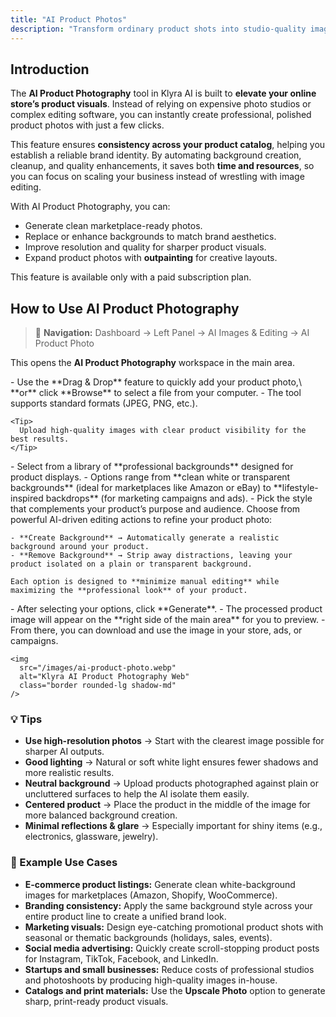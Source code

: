 ```yaml
---
title: "AI Product Photos"
description: "Transform ordinary product shots into studio-quality images with customizable backgrounds, automated enhancements, and seamless editing — ideal for e-commerce and marketing."
---
```


## Introduction

The **AI Product Photography** tool in Klyra AI is built to **elevate your online store’s product visuals**. Instead of relying on expensive photo studios or complex editing software, you can instantly create professional, polished product photos with just a few clicks.

This feature ensures **consistency across your product catalog**, helping you establish a reliable brand identity. By automating background creation, cleanup, and quality enhancements, it saves both **time and resources**, so you can focus on scaling your business instead of wrestling with image editing.

With AI Product Photography, you can:

- Generate clean marketplace-ready photos.
- Replace or enhance backgrounds to match brand aesthetics.
- Improve resolution and quality for sharper product visuals.
- Expand product photos with **outpainting** for creative layouts.

<Warning>
  This feature is available only with a paid subscription plan.
</Warning>

## How to Use AI Product Photography

> 🔎 **Navigation:** Dashboard → Left Panel → AI Images & Editing → AI Product Photo

This opens the **AI Product Photography** workspace in the main area.

<Steps>
  <Step title="Upload your product image">
    - Use the **Drag & Drop** feature to quickly add your product photo,\
      **or** click **Browse** to select a file from your computer.
    - The tool supports standard formats (JPEG, PNG, etc.).

    <Tip>
      Upload high-quality images with clear product visibility for the best results.
    </Tip>
  </Step>
  <Step title="Choose a product background">
    - Select from a library of **professional backgrounds** designed for product displays.
    - Options range from **clean white or transparent backgrounds** (ideal for marketplaces like Amazon or eBay) to **lifestyle-inspired backdrops** (for marketing campaigns and ads).
    - Pick the style that complements your product’s purpose and audience.
  </Step>
  <Step title="Select a product action">
    Choose from powerful AI-driven editing actions to refine your product photo:

    - **Create Background** → Automatically generate a realistic background around your product.
    - **Remove Background** → Strip away distractions, leaving your product isolated on a plain or transparent background.

    Each option is designed to **minimize manual editing** while maximizing the **professional look** of your product.
  </Step>
  <Step title="Generate and view results">
    - After selecting your options, click **Generate**.
    - The processed product image will appear on the **right side of the main area** for you to preview.
    - From there, you can download and use the image in your store, ads, or campaigns.

    <img
      src="/images/ai-product-photo.webp"
      alt="Klyra AI Product Photography Web"
      class="border rounded-lg shadow-md"
    />
  </Step>
</Steps>

### 💡 Tips

- **Use high-resolution photos** → Start with the clearest image possible for sharper AI outputs.
- **Good lighting** → Natural or soft white light ensures fewer shadows and more realistic results.
- **Neutral background** → Upload products photographed against plain or uncluttered surfaces to help the AI isolate them easily.
- **Centered product** → Place the product in the middle of the image for more balanced background creation.
- **Minimal reflections & glare** → Especially important for shiny items (e.g., electronics, glassware, jewelry).

### 📌 Example Use Cases

- **E-commerce product listings:** Generate clean white-background images for marketplaces (Amazon, Shopify, WooCommerce).
- **Branding consistency:** Apply the same background style across your entire product line to create a unified brand look.
- **Marketing visuals:** Design eye-catching promotional product shots with seasonal or thematic backgrounds (holidays, sales, events).
- **Social media advertising:** Quickly create scroll-stopping product posts for Instagram, TikTok, Facebook, and LinkedIn.
- **Startups and small businesses:** Reduce costs of professional studios and photoshoots by producing high-quality images in-house.
- **Catalogs and print materials:** Use the **Upscale Photo** option to generate sharp, print-ready product visuals.